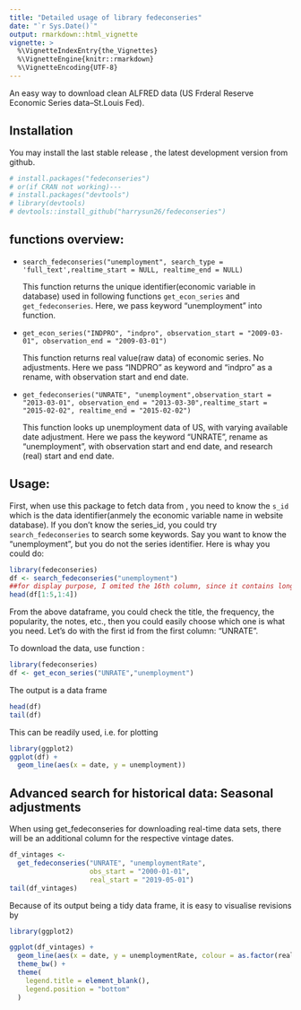 ```yaml
---
title: "Detailed usage of library fedeconseries"
date: "`r Sys.Date()`"
output: rmarkdown::html_vignette
vignette: >
  %\VignetteIndexEntry{the_Vignettes}
  %\VignetteEngine{knitr::rmarkdown}
  %\VignetteEncoding{UTF-8}
---
```


An easy way to download clean ALFRED data (US Frderal Reserve Economic Series data--St.Louis Fed).

## Installation

You may install the last stable release , the latest development version from github.


```r
# install.packages("fedeconseries")
# or(if CRAN not working)---
# install.packages("devtools")
# library(devtools)
# devtools::install_github("harrysun26/fedeconseries")

```

## functions overview: 


* 
`search_fedeconseries("unemployment", search_type = 'full_text',realtime_start = NULL, realtime_end = NULL)`

  This function returns the unique identifier(economic variable in database) used in following functions `get_econ_series` and `get_fedeconseries`. Here, we pass keyword "unemployment" into function. 

*
  `get_econ_series("INDPRO", "indpro", observation_start = "2009-03-01", observation_end = "2009-03-01")`

  This function returns real value(raw data) of economic series.  No adjustments. Here we pass "INDPRO" as keyword and "indpro" as a rename, with observation start and end date. 

*                   
`get_fedeconseries("UNRATE", "unemployment",observation_start = "2013-03-01", observation_end = "2013-03-30",realtime_start = "2015-02-02", realtime_end = "2015-02-02")`
                  
  This function looks up unemployment data of US, with varying available date adjustment. Here we pass the keyword "UNRATE", rename as "unemployment", with observation start and end date, and research (real) start and end date. 


## Usage:

First, when use this package to fetch data from \url{https://alfred.stlouisfed.org}, you need to know the `s_id` which is the data identifier(anmely the economic variable name in website database). If you don't know the series_id, you could try `search_fedeconseries` to search some keywords. Say you want to know the "unemployment", but you do not the series identifier. Here is whay you could do:

```r
library(fedeconseries)
df <- search_fedeconseries("unemployment")
##for display purpose, I omited the 16th column, since it contains long notes.
head(df[1:5,1:4])
```

From the above dataframe, you could check the title, the frequency, the popularity, the notes, etc., then you could easily choose which one is what you need. Let's do with the first id from the first column: "UNRATE".

To download the data, use function :


```r
library(fedeconseries)
df <- get_econ_series("UNRATE","unemployment")
```

The output is a data frame

```r
head(df)
tail(df)
```

This can be readily used, i.e. for plotting

```r
library(ggplot2)
ggplot(df) +
  geom_line(aes(x = date, y = unemployment))
```

## Advanced search for historical data: Seasonal adjustments

When using get_fedeconseries for downloading real-time data sets, there will be an additional column for the respective vintage dates.

```r
df_vintages <-
  get_fedeconseries("UNRATE", "unemploymentRate",
                    obs_start = "2000-01-01",
                    real_start = "2019-05-01")
tail(df_vintages)
```

Because of its output being a tidy data frame, it is easy to visualise revisions by

```r
library(ggplot2)

ggplot(df_vintages) +
  geom_line(aes(x = date, y = unemploymentRate, colour = as.factor(realtime_period))) +
  theme_bw() +
  theme(
    legend.title = element_blank(),
    legend.position = "bottom"
  )
```
